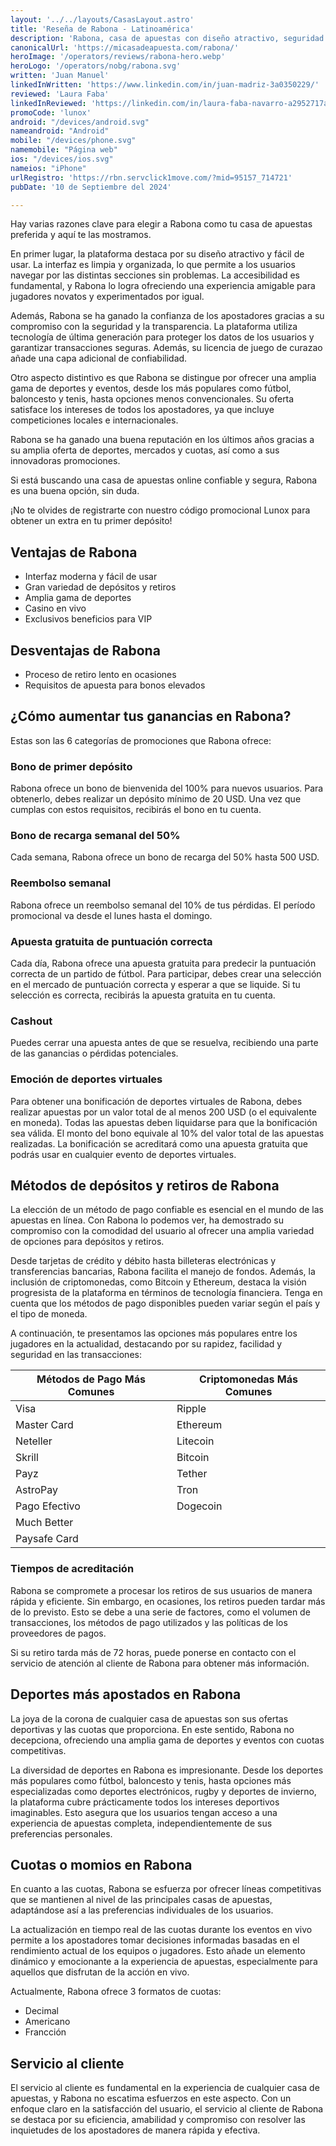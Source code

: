 ```yaml
---
layout: '../../layouts/CasasLayout.astro'
title: 'Reseña de Rabona - Latinoamérica'
description: 'Rabona, casa de apuestas con diseño atractivo, seguridad garantizada, amplia variedad de deportes y promociones innovadoras.'
canonicalUrl: 'https://micasadeapuesta.com/rabona/'
heroImage: '/operators/reviews/rabona-hero.webp'
heroLogo: '/operators/nobg/rabona.svg'
written: 'Juan Manuel'
linkedInWritten: 'https://www.linkedin.com/in/juan-madriz-3a0350229/'
reviewed: 'Laura Faba'
linkedInReviewed: 'https://linkedin.com/in/laura-faba-navarro-a2952717a/'
promoCode: 'lunox'
android: "/devices/android.svg"
nameandroid: "Android"
mobile: "/devices/phone.svg"
namemobile: "Página web"
ios: "/devices/ios.svg"
nameios: "iPhone"
urlRegistro: 'https://rbn.servclick1move.com/?mid=95157_714721'
pubDate: '10 de Septiembre del 2024'

---
```


<div class="prose">

Hay varias razones clave para elegir a Rabona como tu casa de apuestas preferida y aquí te las mostramos.

En primer lugar, la plataforma destaca por su diseño atractivo y fácil de usar. La interfaz es limpia y organizada, lo que permite a los usuarios navegar por las distintas secciones sin problemas. La accesibilidad es fundamental, y Rabona lo logra ofreciendo una experiencia amigable para jugadores novatos y experimentados por igual.

Además, Rabona se ha ganado la confianza de los apostadores gracias a su compromiso con la seguridad y la transparencia. La plataforma utiliza tecnología de última generación para proteger los datos de los usuarios y garantizar transacciones seguras. Además, su licencia de juego de curazao añade una capa adicional de confiabilidad.

Otro aspecto distintivo es que Rabona se distingue por ofrecer una amplia gama de deportes y eventos, desde los más populares como fútbol, baloncesto y tenis, hasta opciones menos convencionales. Su oferta satisface los intereses de todos los apostadores, ya que incluye competiciones locales e internacionales.

Rabona se ha ganado una buena reputación en los últimos años gracias a su amplia oferta de deportes, mercados y cuotas, así como a sus innovadoras promociones.

Si está buscando una casa de apuestas online confiable y segura, Rabona es una buena opción, sin duda.

¡No te olvides de registrarte con nuestro código promocional Lunox para obtener un extra en tu primer depósito!


<SportsGrid />

## Ventajas de Rabona

+ Interfaz moderna y fácil de usar
+ Gran variedad de depósitos y retiros
+ Amplia gama de deportes
+ Casino en vivo
+ Exclusivos beneficios para VIP

## Desventajas de Rabona

+ Proceso de retiro lento en ocasiones
+ Requisitos de apuesta para bonos elevados

## ¿Cómo aumentar tus ganancias en Rabona?


<PromoCodeBox promoCode={frontmatter.promoCode} />

Estas son las 6 categorías de promociones que Rabona ofrece:

### Bono de primer depósito

Rabona ofrece un bono de bienvenida del 100% para nuevos usuarios. Para obtenerlo, debes realizar un depósito mínimo de 20 USD. Una vez que cumplas con estos requisitos, recibirás el bono en tu cuenta.

### Bono de recarga semanal del 50%

Cada semana, Rabona ofrece un bono de recarga del 50% hasta 500 USD.

### Reembolso semanal

Rabona ofrece un reembolso semanal del 10% de tus pérdidas. El período promocional va desde el lunes hasta el domingo.

### Apuesta gratuita de puntuación correcta

Cada día, Rabona ofrece una apuesta gratuita para predecir la puntuación correcta de un partido de fútbol. Para participar, debes crear una selección en el mercado de puntuación correcta y esperar a que se liquide. Si tu selección es correcta, recibirás la apuesta gratuita en tu cuenta.

### Cashout

Puedes cerrar una apuesta antes de que se resuelva, recibiendo una parte de las ganancias o pérdidas potenciales.

### Emoción de deportes virtuales

Para obtener una bonificación de deportes virtuales de Rabona, debes realizar apuestas por un valor total de al menos 200 USD (o el equivalente en moneda). Todas las apuestas deben liquidarse para que la bonificación sea válida. El monto del bono equivale al 10% del valor total de las apuestas realizadas. La bonificación se acreditará como una apuesta gratuita que podrás usar en cualquier evento de deportes virtuales.

## Métodos de depósitos y retiros de Rabona

La elección de un método de pago confiable es esencial en el mundo de las apuestas en línea. Con Rabona lo podemos ver, ha demostrado su compromiso con la comodidad del usuario al ofrecer una amplia variedad de opciones para depósitos y retiros.

Desde tarjetas de crédito y débito hasta billeteras electrónicas y transferencias bancarias, Rabona facilita el manejo de fondos. Además, la inclusión de criptomonedas, como Bitcoin y Ethereum, destaca la visión progresista de la plataforma en términos de tecnología financiera. Tenga en cuenta que los métodos de pago disponibles pueden variar según el país y el tipo de moneda.

A continuación, te presentamos las opciones más populares entre los jugadores en la actualidad, destacando por su rapidez, facilidad y seguridad en las transacciones:

| Métodos de Pago Más Comunes | Criptomonedas Más Comunes |
|-----------------------------|---------------------------|
| Visa                        | Ripple                    |
| Master Card                 | Ethereum                  |
| Neteller                    | Litecoin                  |
| Skrill                      | Bitcoin                   |
| Payz                        | Tether                    |
| AstroPay                    | Tron                      |
| Pago Efectivo               | Dogecoin                  |
| Much Better                 |                           |
| Paysafe Card                |                           |


### Tiempos de acreditación

Rabona se compromete a procesar los retiros de sus usuarios de manera rápida y eficiente. Sin embargo, en ocasiones, los retiros pueden tardar más de lo previsto. Esto se debe a una serie de factores, como el volumen de transacciones, los métodos de pago utilizados y las políticas de los proveedores de pagos.

Si su retiro tarda más de 72 horas, puede ponerse en contacto con el servicio de atención al cliente de Rabona para obtener más información.

## Deportes más apostados en Rabona

La joya de la corona de cualquier casa de apuestas son sus ofertas deportivas y las cuotas que proporciona. En este sentido, Rabona no decepciona, ofreciendo una amplia gama de deportes y eventos con cuotas competitivas.

La diversidad de deportes en Rabona es impresionante. Desde los deportes más populares como fútbol, baloncesto y tenis, hasta opciones más especializadas como deportes electrónicos, rugby y deportes de invierno, la plataforma cubre prácticamente todos los intereses deportivos imaginables. Esto asegura que los usuarios tengan acceso a una experiencia de apuestas completa, independientemente de sus preferencias personales.

## Cuotas o momios en Rabona

En cuanto a las cuotas, Rabona se esfuerza por ofrecer líneas competitivas que se mantienen al nivel de las principales casas de apuestas, adaptándose así a las preferencias individuales de los usuarios.

La actualización en tiempo real de las cuotas durante los eventos en vivo permite a los apostadores tomar decisiones informadas basadas en el rendimiento actual de los equipos o jugadores. Esto añade un elemento dinámico y emocionante a la experiencia de apuestas, especialmente para aquellos que disfrutan de la acción en vivo.

Actualmente, Rabona ofrece 3 formatos de cuotas:

+ Decimal
+ Americano
+ Francción

## Servicio al cliente

El servicio al cliente es fundamental en la experiencia de cualquier casa de apuestas, y Rabona no escatima esfuerzos en este aspecto. Con un enfoque claro en la satisfacción del usuario, el servicio al cliente de Rabona se destaca por su eficiencia, amabilidad y compromiso con resolver las inquietudes de los apostadores de manera rápida y efectiva.

</div>